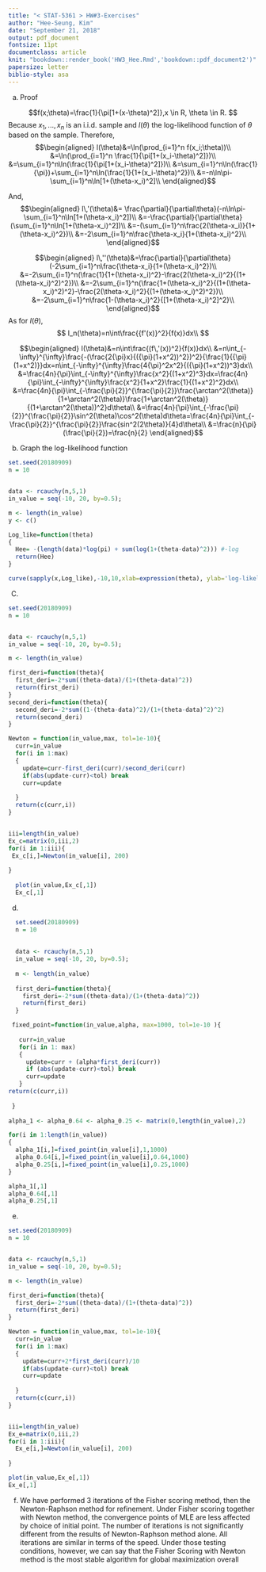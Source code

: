 ---
title: "< STAT-5361 > HW#3-Exercises"
author: "Hee-Seung, Kim"
date: "September 21, 2018"
output: pdf_document
fontsize: 11pt
documentclass: article
knit: "bookdown::render_book('HW3_Hee.Rmd','bookdown::pdf_document2')"
papersize: letter
biblio-style: asa 
---
 
 

(a) Proof

$$f(x;\theta)=\frac{1}{\pi[1+(x-\theta)^2]},x \in R, \theta \in R. $$
Because $x_1,...,x_n$ is an i.i.d. sample and $l(\theta)$ the log-likelihood function of $\theta$ based on the sample.
Therefore,
$$\begin{aligned}
l(\theta)&=\ln(\prod_{i=1}^n f(x_i;\theta))\\
&=\ln(\prod_{i=1}^n \frac{1}{\pi[1+(x_i-\theta)^2]})\\
&=\sum_{i=1}^n\ln(\frac{1}{\pi[1+(x_i-\theta)^2]})\\
&=\sum_{i=1}^n\ln(\frac{1}{\pi})+\sum_{i=1}^n\ln(\frac{1}{1+(x_i-\theta)^2})\\
&=-n\ln\pi-\sum_{i=1}^n\ln[1+(\theta-x_i)^2]\\
\end{aligned}$$

And,
$$\begin{aligned}
l\,'(\theta)&= \frac{\partial}{\partial\theta}(-n\ln\pi-\sum_{i=1}^n\ln[1+(\theta-x_i)^2])\\
&=-\frac{\partial}{\partial\theta}(\sum_{i=1}^n\ln[1+(\theta-x_i)^2])\\
&=-(\sum_{i=1}^n\frac{2(\theta-x_i)}{1+(\theta-x_i)^2})\\
&=-2\sum_{i=1}^n\frac{\theta-x_i}{1+(\theta-x_i)^2}\\
\end{aligned}$$

$$\begin{aligned}
l\,''(\theta)&=\frac{\partial}{\partial\theta}(-2\sum_{i=1}^n\frac{\theta-x_i}{1+(\theta-x_i)^2})\\
&=-2\sum_{i=1}^n(\frac{1}{1+(\theta-x_i)^2}-\frac{2(\theta-x_i)^2}{(1+(\theta-x_i)^2)^2})\\
&=-2\sum_{i=1}^n(\frac{1+(\theta-x_i)^2}{(1+(\theta-x_i)^2)^2}-\frac{2(\theta-x_i)^2}{(1+(\theta-x_i)^2)^2})\\
&=-2\sum_{i=1}^n\frac{1-(\theta-x_i)^2}{[1+(\theta-x_i)^2]^2}\\
\end{aligned}$$
As for $I(\theta)$, 
$$
I_n(\theta)=n\int\frac{{f'(x)}^2}{f(x)}dx\\
$$


$$\begin{aligned}
I(\theta)&=n\int\frac{(f\,'(x))^2}{f(x)}dx\\
&=n\int_{-\infty}^{\infty}\frac{-(\frac{2{\pi}x}{({\pi}(1+x^2))^2})^2}{\frac{1}{{\pi}(1+x^2)}}dx=n\int_{-\infty}^{\infty}\frac{4{\pi}^2x^2}{({\pi}(1+x^2))^3}dx\\
&=\frac{4n}{\pi}\int_{-\infty}^{\infty}\frac{x^2}{(1+x^2)^3}dx=\frac{4n}{\pi}\int_{-\infty}^{\infty}\frac{x^2}{1+x^2}\frac{1}{(1+x^2)^2}dx\\
&=\frac{4n}{\pi}\int_{-\frac{\pi}{2}}^{\frac{\pi}{2}}\frac{\arctan^2(\theta)}{1+\arctan^2(\theta)}\frac{1+\arctan^2(\theta)}{(1+\arctan^2(\theta))^2}d\theta\\
&=\frac{4n}{\pi}\int_{-\frac{\pi}{2}}^{\frac{\pi}{2}}\sin^2(\theta)\cos^2(\theta)d\theta=\frac{4n}{\pi}\int_{-\frac{\pi}{2}}^{\frac{\pi}{2}}\frac{sin^2(2\theta)}{4}d\theta\\
&=\frac{n}{\pi}(\frac{\pi}{2})=\frac{n}{2}
\end{aligned}$$ 


\newpage
(b) Graph the log-likelihood function

```{r, echo=TRUE}
set.seed(20180909)
n = 10


data <- rcauchy(n,5,1)
in_value = seq(-10, 20, by=0.5);

m <- length(in_value)
y <- c()

Log_like=function(theta)
{
  Hee= -(length(data)*log(pi) + sum(log(1+(theta-data)^2))) #-log
  return(Hee)
}

curve(sapply(x,Log_like),-10,10,xlab=expression(theta), ylab='log-likelihood')
```

\newpage
(C)
```{r, echo=TRUE}
set.seed(20180909)
n = 10


data <- rcauchy(n,5,1)
in_value = seq(-10, 20, by=0.5);

m <- length(in_value)

first_deri=function(theta){
  first_deri=-2*sum((theta-data)/(1+(theta-data)^2))
  return(first_deri)
}
second_deri=function(theta){
  second_deri=-2*sum((1-(theta-data)^2)/(1+(theta-data)^2)^2)
  return(second_deri)
}

Newton = function(in_value,max, tol=1e-10){
  curr=in_value
  for(i in 1:max)
  {
    update=curr-first_deri(curr)/second_deri(curr)
    if(abs(update-curr)<tol) break
    curr=update
    
  }
  return(c(curr,i))
}


iii=length(in_value)
Ex_c=matrix(0,iii,2)
for(i in 1:iii){
 Ex_c[i,]=Newton(in_value[i], 200) 
  
}
  
  plot(in_value,Ex_c[,1])
  Ex_c[,1]

```


\newpage
(d)
```{r, echo=TRUE}
  set.seed(20180909)
  n = 10
  
  
  data <- rcauchy(n,5,1)
  in_value = seq(-10, 20, by=0.5);
  
  m <- length(in_value)
  
  first_deri=function(theta){
    first_deri=-2*sum((theta-data)/(1+(theta-data)^2))
    return(first_deri)
  }

 fixed_point=function(in_value,alpha, max=1000, tol=1e-10 ){
   
   curr=in_value
   for(i in 1: max)
   {
     update=curr + (alpha*first_deri(curr))
     if (abs(update-curr)<tol) break
     curr=update
   }
return(c(curr,i))   
  
 }
   
alpha_1 <- alpha_0.64 <- alpha_0.25 <- matrix(0,length(in_value),2)

for(i in 1:length(in_value))
{
  alpha_1[i,]=fixed_point(in_value[i],1,1000)
  alpha_0.64[i,]=fixed_point(in_value[i],0.64,1000)
  alpha_0.25[i,]=fixed_point(in_value[i],0.25,1000)
}

alpha_1[,1]
alpha_0.64[,1]
alpha_0.25[,1]
```

\newpage
(e)
```{r, echo=TRUE}
set.seed(20180909)
n = 10


data <- rcauchy(n,5,1)
in_value = seq(-10, 20, by=0.5);

m <- length(in_value)

first_deri=function(theta){
  first_deri=-2*sum((theta-data)/(1+(theta-data)^2))
  return(first_deri)
}

Newton = function(in_value,max, tol=1e-10){
  curr=in_value
  for(i in 1:max)
  {
    update=curr+2*first_deri(curr)/10
    if(abs(update-curr)<tol) break
    curr=update
    
  }
  return(c(curr,i))
}


iii=length(in_value)
Ex_e=matrix(0,iii,2)
for(i in 1:iii){
  Ex_e[i,]=Newton(in_value[i], 200) 
  
}

plot(in_value,Ex_e[,1])
Ex_e[,1]
```


(f)
We have performed 3 iterations of the Fisher scoring method, then the Newton-Raphson method for refinement. Under Fisher scoring together with Newton method, the convergence points of MLE are less affected by choice of initial point. The number of iterations is not significantly different from the results of Newton-Raphson method alone. All iterations are similar in terms of the speed. Under those testing conditions, however, we can say that the Fisher Scoring with Newton method is the most stable algorithm for global maximization overall

